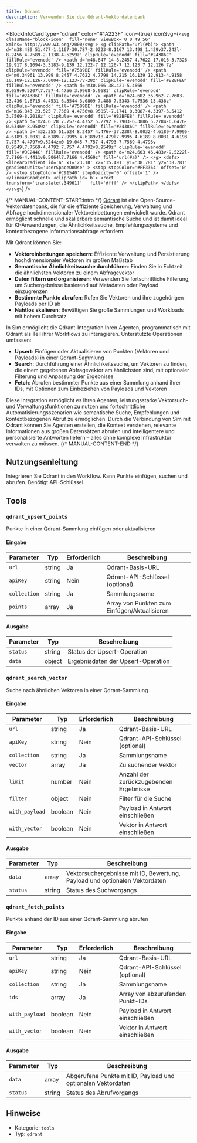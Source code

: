 ```yaml
---
title: Qdrant
description: Verwenden Sie die Qdrant-Vektordatenbank
---
```



<BlockInfoCard 
  type="qdrant"
  color="#1A223F"
  icon={true}
  iconSvg={`<svg className="block-icon"  fill='none' viewBox='0 0 49 56' xmlns='http://www.w3.org/2000/svg'>
      <g clipPath='url(#b)'>
        <path
          d='m38.489 51.477-1.1167-30.787-2.0223-8.1167 13.498 1.429v37.242l-8.2456 4.7589-2.1138-4.5259z'
          clipRule='evenodd'
          fill='#24386C'
          fillRule='evenodd'
        />
        <path
          d='m48.847 14-8.2457 4.7622-17.016-3.7326-19.917 8.1094-3.3183-9.139 12.122-7 12.126-7 12.123 7 12.126 7z'
          clipRule='evenodd'
          fill='#7589BE'
          fillRule='evenodd'
        />
        <path
          d='m0.34961 13.999 8.2457 4.7622 4.7798 14.215 16.139 12.913-4.9158 10.109-12.126-7.0004-12.123-7v-28z'
          clipRule='evenodd'
          fill='#B2BFE8'
          fillRule='evenodd'
        />
        <path
          d='m30.066 38.421-5.4666 8.059v9.5207l7.757-4.4756 3.9968-5.9681'
          clipRule='evenodd'
          fill='#24386C'
          fillRule='evenodd'
        />
        <path
          d='m24.602 36.962-7.7603-13.436 1.6715-4.4531 6.3544-3.0809 7.488 7.5343-7.7536 13.436z'
          clipRule='evenodd'
          fill='#7589BE'
          fillRule='evenodd'
        />
        <path
          d='m16.843 23.525 7.7569 4.4756v8.9585l-7.1741 0.3087-4.3397-5.5412 3.7569-8.2016z'
          clipRule='evenodd'
          fill='#B2BFE8'
          fillRule='evenodd'
        />
        <path
          d='m24.6 28 7.757-4.4752 5.2792 8.7903-6.3886 5.2784-6.6476-0.6346v-8.9589z'
          clipRule='evenodd'
          fill='#24386C'
          fillRule='evenodd'
        />
        <path
          d='m32.355 51.524 8.2457 4.476v-37.238l-8.0032-4.6189-7.9995-4.6189-8.0031 4.6189-7.9995 4.6189v18.479l7.9995 4.6189 8.0031 4.6193 7.757-4.4797v9.5244zm0-19.045-7.757 4.4793-7.7569-4.4793v-8.9549l7.7569-4.4792 7.757 4.4792v8.9549z'
          clipRule='evenodd'
          fill='#DC244C'
          fillRule='evenodd'
        />
        <path d='m24.603 46.483v-9.5222l-7.7166-4.4411v9.5064l7.7166 4.4569z' fill='url(#a)' />
      </g>
      <defs>
        <linearGradient
          id='a'
          x1='23.18'
          x2='15.491'
          y1='38.781'
          y2='38.781'
          gradientUnits='userSpaceOnUse'
        >
          <stop stopColor='#FF3364' offset='0' />
          <stop stopColor='#C91540' stopOpacity='0' offset='1' />
        </linearGradient>
        <clipPath id='b'>
          <rect transform='translate(.34961)'   fill='#fff' />
        </clipPath>
      </defs>
    </svg>`}
/>

{/* MANUAL-CONTENT-START:intro */}
[Qdrant](https://qdrant.tech) ist eine Open-Source-Vektordatenbank, die für die effiziente Speicherung, Verwaltung und Abfrage hochdimensionaler Vektoreinbettungen entwickelt wurde. Qdrant ermöglicht schnelle und skalierbare semantische Suche und ist damit ideal für KI-Anwendungen, die Ähnlichkeitssuche, Empfehlungssysteme und kontextbezogene Informationsabfrage erfordern.

Mit Qdrant können Sie:

- **Vektoreinbettungen speichern**: Effiziente Verwaltung und Persistierung hochdimensionaler Vektoren im großen Maßstab
- **Semantische Ähnlichkeitssuche durchführen**: Finden Sie in Echtzeit die ähnlichsten Vektoren zu einem Abfragevektor
- **Daten filtern und organisieren**: Verwenden Sie fortschrittliche Filterung, um Suchergebnisse basierend auf Metadaten oder Payload einzugrenzen
- **Bestimmte Punkte abrufen**: Rufen Sie Vektoren und ihre zugehörigen Payloads per ID ab
- **Nahtlos skalieren**: Bewältigen Sie große Sammlungen und Workloads mit hohem Durchsatz

In Sim ermöglicht die Qdrant-Integration Ihren Agenten, programmatisch mit Qdrant als Teil ihrer Workflows zu interagieren. Unterstützte Operationen umfassen:

- **Upsert**: Einfügen oder Aktualisieren von Punkten (Vektoren und Payloads) in einer Qdrant-Sammlung
- **Search**: Durchführung einer Ähnlichkeitssuche, um Vektoren zu finden, die einem gegebenen Abfragevektor am ähnlichsten sind, mit optionaler Filterung und Anpassung der Ergebnisse
- **Fetch**: Abrufen bestimmter Punkte aus einer Sammlung anhand ihrer IDs, mit Optionen zum Einbeziehen von Payloads und Vektoren

Diese Integration ermöglicht es Ihren Agenten, leistungsstarke Vektorsuch- und Verwaltungsfunktionen zu nutzen und fortschrittliche Automatisierungsszenarien wie semantische Suche, Empfehlungen und kontextbezogenen Abruf zu ermöglichen. Durch die Verbindung von Sim mit Qdrant können Sie Agenten erstellen, die Kontext verstehen, relevante Informationen aus großen Datensätzen abrufen und intelligentere und personalisierte Antworten liefern – alles ohne komplexe Infrastruktur verwalten zu müssen.
{/* MANUAL-CONTENT-END */}

## Nutzungsanleitung

Integrieren Sie Qdrant in den Workflow. Kann Punkte einfügen, suchen und abrufen. Benötigt API-Schlüssel.

## Tools

### `qdrant_upsert_points`

Punkte in einer Qdrant-Sammlung einfügen oder aktualisieren

#### Eingabe

| Parameter | Typ | Erforderlich | Beschreibung |
| --------- | ---- | -------- | ----------- |
| `url` | string | Ja | Qdrant-Basis-URL |
| `apiKey` | string | Nein | Qdrant-API-Schlüssel \(optional\) |
| `collection` | string | Ja | Sammlungsname |
| `points` | array | Ja | Array von Punkten zum Einfügen/Aktualisieren |

#### Ausgabe

| Parameter | Typ | Beschreibung |
| --------- | ---- | ----------- |
| `status` | string | Status der Upsert-Operation |
| `data` | object | Ergebnisdaten der Upsert-Operation |

### `qdrant_search_vector`

Suche nach ähnlichen Vektoren in einer Qdrant-Sammlung

#### Eingabe

| Parameter | Typ | Erforderlich | Beschreibung |
| --------- | ---- | -------- | ----------- |
| `url` | string | Ja | Qdrant-Basis-URL |
| `apiKey` | string | Nein | Qdrant-API-Schlüssel \(optional\) |
| `collection` | string | Ja | Sammlungsname |
| `vector` | array | Ja | Zu suchender Vektor |
| `limit` | number | Nein | Anzahl der zurückzugebenden Ergebnisse |
| `filter` | object | Nein | Filter für die Suche |
| `with_payload` | boolean | Nein | Payload in Antwort einschließen |
| `with_vector` | boolean | Nein | Vektor in Antwort einschließen |

#### Ausgabe

| Parameter | Typ | Beschreibung |
| --------- | ---- | ----------- |
| `data` | array | Vektorsuchergebnisse mit ID, Bewertung, Payload und optionalen Vektordaten |
| `status` | string | Status des Suchvorgangs |

### `qdrant_fetch_points`

Punkte anhand der ID aus einer Qdrant-Sammlung abrufen

#### Eingabe

| Parameter | Typ | Erforderlich | Beschreibung |
| --------- | ---- | -------- | ----------- |
| `url` | string | Ja | Qdrant-Basis-URL |
| `apiKey` | string | Nein | Qdrant-API-Schlüssel \(optional\) |
| `collection` | string | Ja | Sammlungsname |
| `ids` | array | Ja | Array von abzurufenden Punkt-IDs |
| `with_payload` | boolean | Nein | Payload in Antwort einschließen |
| `with_vector` | boolean | Nein | Vektor in Antwort einschließen |

#### Ausgabe

| Parameter | Typ | Beschreibung |
| --------- | ---- | ----------- |
| `data` | array | Abgerufene Punkte mit ID, Payload und optionalen Vektordaten |
| `status` | string | Status des Abrufvorgangs |

## Hinweise

- Kategorie: `tools`
- Typ: `qdrant`
